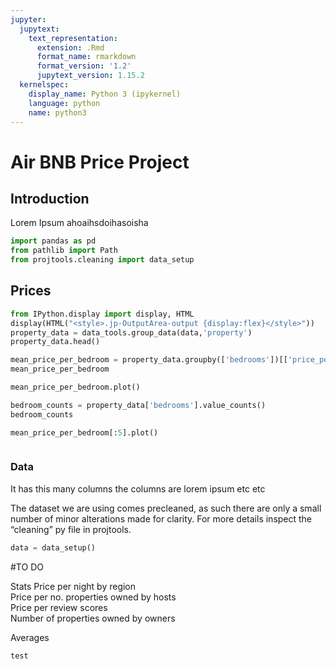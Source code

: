 ```yaml
---
jupyter:
  jupytext:
    text_representation:
      extension: .Rmd
      format_name: rmarkdown
      format_version: '1.2'
      jupytext_version: 1.15.2
  kernelspec:
    display_name: Python 3 (ipykernel)
    language: python
    name: python3
---
```


# Air BNB Price Project


## Introduction


Lorem Ipsum  ahoaihsdoihasoisha

```python
import pandas as pd
from pathlib import Path
from projtools.cleaning import data_setup
```

## Prices

```python
from IPython.display import display, HTML
display(HTML("<style>.jp-OutputArea-output {display:flex}</style>"))
property_data = data_tools.group_data(data,'property')
property_data.head()
```



```python
mean_price_per_bedroom = property_data.groupby(['bedrooms'])[['price_per_night_£']].mean()
mean_price_per_bedroom
```

```python
mean_price_per_bedroom.plot()
```

```python
bedroom_counts = property_data['bedrooms'].value_counts()
bedroom_counts
```

```python
mean_price_per_bedroom[:5].plot()
```

```python

```

### Data
It has this many columns the columns are lorem ipsum etc etc

The dataset we are using comes precleaned, as such there are only a small number of minor alterations made for clarity. For more details inspect the "cleaning" py file in projtools.

```python
data = data_setup()
```

#TO DO

Stats
Price per night by region  
Price per no. properties owned by hosts  
Price per review scores  
Number of properties owned by owners





Averages

```python
test
```
